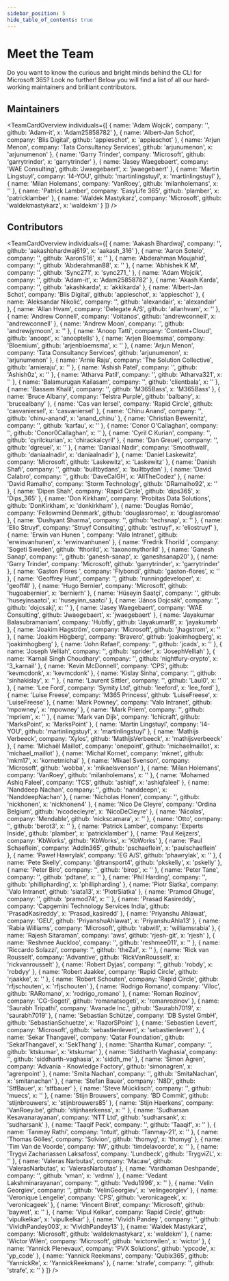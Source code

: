 ```yaml
---
sidebar_position: 5
hide_table_of_contents: true
---
```



# Meet the Team

Do you want to know the curious and bright minds behind the CLI for Microsoft 365? Look no further! Below you will find a list of all our hard-working maintainers and brilliant contributors.

## Maintainers

<TeamCardOverview individuals={[
  {
    name: 'Adam Wojcik',
    company: '',
    github: 'Adam-it',
    x: 'Adam25858782'
  },
  {
    name: 'Albert-Jan Schot',
    company: 'Blis Digital',
    github: 'appieschot',
    x: 'appieschot'
  },
  {
    name: 'Arjun Menon',
    company: 'Tata Consultancy Services',
    github: 'arjunumenon',
    x: 'arjunumenon'
  },
  {
    name: 'Garry Trinder',
    company: 'Microsoft',
    github: 'garrytrinder',
    x: 'garrytrinder'
  },
  {
    name: 'Jasey Waegebaert',
    company: 'WAE Consulting',
    github: 'Jwaegebaert',
    x: 'jwaegebaert'
  },
  {
    name: 'Martin Lingstuyl',
    company: 'I4-YOU',
    github: 'martinlingstuyl',
    x: 'martinlingstuyl'
  },
  {
    name: 'Milan Holemans',
    company: 'VanRoey',
    github: 'milanholemans',
    x: ''
  },
  {
    name: 'Patrick Lamber',
    company: 'EasyLife 365',
    github: 'plamber',
    x: 'patricklamber'
  },
  {
    name: 'Waldek Mastykarz',
    company: 'Microsoft',
    github: 'waldekmastykarz',
    x: 'waldekm'
  }
]} />

## Contributors

<TeamCardOverview individuals={[
  {
    name: 'Aakash Bhardwaj',
    company: '',
    github: 'aakashbhardwaj619',
    x: 'aakash_316'
  },
  {
    name: 'Aaron Sotelo',
    company: '',
    github: 'AaronS16',
    x: ''
  },
  {
    name: 'Abderahman Moujahid',
    company: '',
    github: 'Abderahman88',
    x: ''
  },
  {
    name: 'Abhishek K M',
    company: '',
    github: 'Sync271',
    x: 'sync271_'
  },
  {
    name: 'Adam Wojcik',
    company: '',
    github: 'Adam-it',
    x: 'Adam25858782'
  },
  {
    name: 'Akash Karda',
    company: '',
    github: 'akashkarda',
    x: 'akkikarda'
  },
  {
    name: 'Albert-Jan Schot',
    company: 'Blis Digital',
    github: 'appieschot',
    x: 'appieschot'
  },
  {
    name: 'Aleksandar Nikolić',
    company: '',
    github: 'alexandair',
    x: 'alexandair'
  },
  {
    name: 'Allan Hvam',
    company: 'Delegate A/S',
    github: 'allanhvam',
    x: ''
  },
  {
    name: 'Andrew Connell',
    company: 'Voitanos',
    github: 'andrewconnell',
    x: 'andrewconnell'
  },
  {
    name: 'Andrew Moon',
    company: '',
    github: 'andrewjymoon',
    x: ''
  },
  {
    name: 'Anoop Tatti',
    company: 'Content+Cloud',
    github: 'anoopt',
    x: 'anooptells'
  },
  {
    name: 'Arjen Bloemsma',
    company: 'Bloemium',
    github: 'arjenbloemsma',
    x: ''
  },
  {
    name: 'Arjun Menon',
    company: 'Tata Consultancy Services',
    github: 'arjunumenon',
    x: 'arjunumenon'
  },
  {
    name: 'Arnie Raju',
    company: 'The Solution Collective',
    github: 'arnieraju',
    x: ''
  },
  {
    name: 'Ashish Patel',
    company: '',
    github: 'Ashish0z',
    x: ''
  },
  {
    name: 'Atharva Patil',
    company: '',
    github: 'Atharva321',
    x: ''
  },
  {
    name: 'Balamurugan Kailasam',
    company: '',
    github: 'clientbala',
    x: ''
  },
  {
    name: 'Bassem Khalil',
    company: '',
    github: 'M365Bass',
    x: 'M365Bass'
  },
  {
    name: 'Bruce Albany',
    company: 'Telstra Purple',
    github: 'balbany',
    x: 'brucealbany'
  },
  {
    name: 'Cas van Iersel',
    company: 'Rapid Circle',
    github: 'casvaniersel',
    x: 'casvaniersel'
  },
  {
    name: 'Chinu Anand',
    company: '',
    github: 'chinu-anand',
    x: 'anand_chinu'
  },
  {
    name: 'Christian Bewernitz',
    company: '',
    github: 'karfau',
    x: ''
  },
  {
    name: 'Conor O\'Callaghan',
    company: '',
    github: 'Conor0Callaghan',
    x: ''
  },
  {
    name: 'Cyril C Kurian',
    company: '',
    github: 'cyrilckurian',
    x: 'chirackalcyril'
  },
  {
    name: 'Dan Greuel',
    company: '',
    github: 'dgreuel',
    x: ''
  },
  {
    name: 'Daniaal Nadir',
    company: 'Smoothwall',
    github: 'daniaalnadir',
    x: 'daniaalnadir'
  },
  {
    name: 'Daniel Laskewitz',
    company: 'Microsoft',
    github: 'Laskewitz',
    x: 'Laskewitz'
  },
  {
    name: 'Danish Shafi',
    company: '',
    github: 'builtbydans',
    x: 'builtbydan'
  },
  {
    name: 'David Calabro',
    company: '',
    github: 'DaveCalGH',
    x: 'AllTheCodez'
  },
  {
    name: 'David Ramalho',
    company: 'Storm Technology',
    github: 'DRamalho92',
    x: ''
  },
  {
    name: 'Dipen Shah',
    company: 'Rapid Circle',
    github: 'dips365',
    x: 'Dips_365'
  },
  {
    name: 'Don Kirkham',
    company: 'Probitas Data Solutions',
    github: 'DonKirkham',
    x: 'donkirkham'
  },
  {
    name: 'Douglas Romão',
    company: 'Fellowmind Denmark',
    github: 'douglasromao',
    x: 'douglasromao'
  },
  {
    name: 'Dushyant Sharma',
    company: '',
    github: 'techsnap',
    x: ''
  },
  {
    name: 'Elio Struyf',
    company: 'Struyf Consulting',
    github: 'estruyf',
    x: 'eliostruyf'
  },
  {
    name: 'Erwin van Hunen ',
    company: 'Valo Intranet',
    github: 'erwinvanhunen',
    x: 'erwinvanhunen'
  },
  {
    name: 'Fredrik Thorild ',
    company: 'Sogeti Sweden',
    github: 'fthorild',
    x: 'taxonomythorild'
  },
  {
    name: 'Ganesh Sanap',
    company: '',
    github: 'ganesh-sanap',
    x: 'ganeshsanap20'
  },
  {
    name: 'Garry Trinder',
    company: 'Microsoft',
    github: 'garrytrinder',
    x: 'garrytrinder'
  },
  {
    name: 'Gaston Flores ',
    company: 'Flybondi',
    github: 'gaston-flores',
    x: ''
  },
  {
    name: 'Geoffrey Hunt',
    company: '',
    github: 'runningdeveloper',
    x: 'geoff4l'
  },
  {
    name: 'Hugo Bernier',
    company: 'Microsoft',
    github: 'hugoabernier',
    x: 'bernierh'
  },
  {
    name: 'Hüseyin Saatçi',
    company: '',
    github: 'huseyinsaatci',
    x: 'huseyinn_saatci'
  },
  {
    name: 'János Dojcsák',
    company: '',
    github: 'dojcsakj',
    x: ''
  },
  {
    name: 'Jasey Waegebaert',
    company: 'WAE Consulting',
    github: 'Jwaegebaert',
    x: 'jwaegebaert'
  },
  {
    name: 'Jayakumar Balasubramaniam',
    company: 'Hubfly',
    github: 'JayakumarB',
    x: 'jayakumrb'
  },
  {
    name: 'Joakim Hagström',
    company: 'Microsoft',
    github: 'jhagstrom',
    x: ''
  },
  {
    name: 'Joakim Högberg',
    company: 'Bravero',
    github: 'joakimhogberg',
    x: 'joakimhogberg'
  },
  {
    name: 'John Rafael',
    company: '',
    github: 'jcads',
    x: ''
  },
  {
    name: 'Joseph Velliah',
    company: '',
    github: 'sprider',
    x: 'JosephVelliah'
  },
  {
    name: 'Karnail Singh Choudhary',
    company: '',
    github: 'nightfury-crypto',
    x: '3_karnail'
  },
  {
    name: 'Kevin McDonnell',
    company: 'CPS',
    github: 'kevmcdonk',
    x: 'kevmcdonk'
  },
  {
    name: 'Kislay Sinha',
    company: '',
    github: 'sinhakislay',
    x: ''
  },
  {
    name: 'Laurent Sittler',
    company: '',
    github: 'Laul0',
    x: ''
  },
  {
    name: 'Lee Ford',
    company: 'Symity Ltd',
    github: 'leeford',
    x: 'lee_ford'
  },
  {
    name: 'Luise Freese',
    company: 'M365 Princess',
    github: 'LuiseFreese',
    x: 'LuiseFreese'
  },
  {
    name: 'Mark Powney',
    company: 'Valo Intranet',
    github: 'mpowney',
    x: 'mpowney'
  },
  {
    name: 'Mark Priem',
    company: '',
    github: 'mpriem',
    x: ''
  },
  {
    name: 'Mark van Dijk',
    company: 'Ichicraft',
    github: 'MarksPoint',
    x: 'MarksPoint'
  },
  {
    name: 'Martin Lingstuyl',
    company: 'I4-YOU',
    github: 'martinlingstuyl',
    x: 'martinlingstuyl'
  },
  {
    name: 'Mathijs Verbeeck',
    company: 'Xylos',
    github: 'MathijsVerbeeck',
    x: 'mathijsverbeeck'
  },
  {
    name: 'Michaël Maillot',
    company: 'onepoint',
    github: 'michaelmaillot',
    x: 'michael_maillot'
  },
  {
    name: 'Michał Kornet',
    company: 'mknet',
    github: 'mkm17',
    x: 'kornetmichal'
  },
  {
    name: 'Mikael Svenson',
    company: 'Microsoft',
    github: 'wobba',
    x: 'mikaelsvenson'
  },
  {
    name: 'Milan Holemans',
    company: 'VanRoey',
    github: 'milanholemans',
    x: ''
  },
  {
    name: 'Mohamed Ashiq Faleel',
    company: 'TCS',
    github: 'ashiqf',
    x: 'ashiqfaleel'
  },
  {
    name: 'Nanddeep Nachan',
    company: '',
    github: 'nanddeepn',
    x: 'NanddeepNachan'
  },
  {
    name: 'Nicholas Honen',
    company: '',
    github: 'nickhonen',
    x: 'nickhonen4'
  },
  {
    name: 'Nico De Cleyre',
    company: 'Ordina Belgium',
    github: 'nicodecleyre',
    x: 'NicoDeCleyre'
  },
  {
    name: 'Nicolas',
    company: 'Mendable',
    github: 'nickscamara',
    x: ''
  },
  {
    name: 'Otto',
    company: '',
    github: 'berot3',
    x: ''
  },
  {
    name: 'Patrick Lamber',
    company: 'Experts Inside',
    github: 'plamber',
    x: 'patricklamber'
  },
  {
    name: 'Paul Keijzers',
    company: 'KbWorks',
    github: 'KbWorks',
    x: 'KbWorks'
  },
  {
    name: 'Paul Schaeflein',
    company: 'AddIn365',
    github: 'pschaeflein',
    x: 'paulschaeflein'
  },
  {
    name: 'Paweł Hawrylak',
    company: 'EG A/S',
    github: 'phawrylak',
    x: ''
  },
  {
    name: 'Pete Skelly',
    company: '@transport4',
    github: 'pkskelly',
    x: 'pskelly'
  },
  {
    name: 'Peter Biro',
    company: '',
    github: 'birop',
    x: ''
  },
  {
    name: 'Peter Tane',
    company: '',
    github: 'pdtane',
    x: ''
  },
  {
    name: 'Phil Harding',
    company: '',
    github: 'phillipharding',
    x: 'phillipharding'
  },
  {
    name: 'Piotr Siatka',
    company: 'Valo Intranet',
    github: 'siata13',
    x: 'PiotrSiatka'
  },
  {
    name: 'Pramod Ghuge',
    company: '',
    github: 'pramod74',
    x: ''
  },
  {
    name: 'Prasad Kasireddy',
    company: 'Capgemini Technology Services India',
    github: 'PrasadKasireddy',
    x: 'Prasad_kasiredd'
  },
  {
    name: 'Priyanshu Ahlawat',
    company: 'GEU',
    github: 'PriyanshuAhlawat',
    x: 'PriyanshuAhla13'
  },
  {
    name: 'Rabia Williams',
    company: 'Microsoft',
    github: 'rabwill',
    x: 'williamsrabia'
  },
  {
    name: 'Rajesh Sitaraman',
    company: 'aws',
    github: 'rjesh-git',
    x: 'rjesh'
  },
  {
    name: 'Reshmee Auckloo',
    company: '',
    github: 'reshmee011',
    x: ''
  },
  {
    name: 'Riccardo Solazzi',
    company: '',
    github: 'theZal',
    x: ''
  },
  {
    name: 'Rick van Rousselt',
    company: 'Advantive',
    github: 'RickVanRousselt',
    x: 'rickvanrousselt'
  },
  {
    name: 'Robert Dyjas',
    company: '',
    github: 'robdy',
    x: 'robdyy'
  },
  {
    name: 'Robert Jaakke',
    company: 'Rapid Circle',
    github: 'rjaakke',
    x: ''
  },
  {
    name: 'Robert Schouten',
    company: 'Rapid Circle',
    github: 'rfjschouten',
    x: 'rfjschouten'
  },
  {
    name: 'Rodrigo Romano',
    company: 'Viloc',
    github: 'RARomano',
    x: 'rodrigo_romano'
  },
  {
    name: 'Roman Rozinov',
    company: 'CG-Sogeti',
    github: 'romanatsogeti',
    x: 'romanrozinov'
  },
  {
    name: 'Saurabh Tripathi',
    company: 'Avanade Inc.',
    github: 'Saurabh7019',
    x: 'saurabh7019'
  },
  {
    name: 'Sebastian Schütze',
    company: 'DB Systel GmbH',
    github: 'SebastianSchuetze',
    x: 'RazorSPoint'
  },
  {
    name: 'Sebastien Levert',
    company: 'Microsoft',
    github: 'sebastienlevert',
    x: 'sebastienlevert'
  },
  {
    name: 'Sekar Thangavel',
    company: 'Qatar Foundation',
    github: 'SekarThangavel',
    x: 'SekThang'
  },
  {
    name: 'Shantha Kumar',
    company: '',
    github: 'ktskumar',
    x: 'ktskumar'
  },
  {
    name: 'Siddharth Vaghasia',
    company: '',
    github: 'siddharth-vaghasia',
    x: 'siddh_me'
  },
  {
    name: 'Simon Ågren',
    company: 'Advania - Knowledge Factory',
    github: 'simonagren',
    x: 'agrenpoint'
  },
  {
    name: 'Smita Nachan',
    company: '',
    github: 'SmitaNachan',
    x: 'smitanachan'
  },
  {
    name: 'Stefan Bauer',
    company: 'N8D',
    github: 'StfBauer',
    x: 'stfbauer'
  },
  {
    name: 'Steve Mücklisch',
    company: '',
    github: 'muecs',
    x: ''
  },
  {
    name: 'Stijn Brouwers',
    company: 'BD Commit',
    github: 'stijnbrouwers',
    x: 'stijnbrouwers85'
  },
  {
    name: 'Stijn Haerkens',
    company: 'VanRoey.be',
    github: 'stijnhaerkenss',
    x: ''
  },
  {
    name: 'Sudharsan Kesavanarayanan',
    company: 'NTT Ltd',
    github: 'sudharsank',
    x: 'sudharsank'
  },
  {
    name: 'Taaqif Peck',
    company: '',
    github: 'Taaqif',
    x: ''
  },
  {
    name: 'Tanmay Rathi',
    company: 'Intuit',
    github: 'Tanmay-21',
    x: ''
  },
  {
    name: 'Thomas Gölles',
    company: 'Solvion',
    github: 'thomyg',
    x: 'thomyg'
  },
  {
    name: 'Tim Van de Voorde',
    company: 'IW',
    github: 'timdelavoorde',
    x: ''
  },
  {
    name: 'Trygvi Zachariassen Laksafoss',
    company: 'Lundbeck',
    github: 'TrygviZL',
    x: ''
  },
  {
    name: 'Valeras Narbutas',
    company: 'Macaw',
    github: 'ValerasNarbutas',
    x: 'ValerasNarbutas'
  },
  {
    name: 'Vardhaman Deshpande',
    company: '',
    github: 'vman',
    x: 'vrdmn'
  },
  {
    name: 'Vedant Lakshminarayanan',
    company: '',
    github: 'Vedu1996',
    x: ''
  },
  {
    name: 'Velin Georgiev',
    company: '',
    github: 'VelinGeorgiev',
    x: 'velingeorgiev'
  },
  {
    name: 'Veronique Lengelle',
    company: 'CPS',
    github: 'veronicageek',
    x: 'veronicageek'
  },
  {
    name: 'Vincent Biret',
    company: 'Microsoft',
    github: 'baywet',
    x: ''
  },
  {
    name: 'Vipul Kelkar',
    company: 'Rapid Circle',
    github: 'vipulkelkar',
    x: 'vipulkelkar'
  },
  {
    name: 'Vividh Pandey ',
    company: '',
    github: 'VividhPandey003',
    x: 'VividhPandey13'
  },
  {
    name: 'Waldek Mastykarz',
    company: 'Microsoft',
    github: 'waldekmastykarz',
    x: 'waldekm'
  },
  {
    name: 'Wictor Wilén',
    company: 'Microsoft',
    github: 'wictorwilen',
    x: 'wictor'
  },
  {
    name: 'Yannick Plenevaux',
    company: 'PVX Solutions',
    github: 'ypcode',
    x: 'yp_code'
  },
  {
    name: 'Yannick Reekmans',
    company: 'Qubix365',
    github: 'YannickRe',
    x: 'YannickReekmans'
  },
  {
    name: 'strafe',
    company: '',
    github: 'strafe',
    x: ''
  }
]} />
